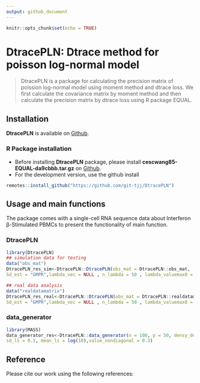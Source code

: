 ---
output: github_document
---

```{r setup, include=FALSE}
knitr::opts_chunk$set(echo = TRUE)
```

# DtracePLN: Dtrace method for poisson log-normal model

> DtracePLN is a package for calculating the precision matrix of poission log-normal model using moment method and dtrace loss. We first calculate the covariance matrix by moment method and then calculate the precision matrix by dtrace loss using R package EQUAL.

## Installation
**DtracePLN** is available on [Github](https://github.com/git-tjj/DtracePLN).

### R Package installation
- Before installing **DtracePLN** package, please install **cescwang85-EQUAL-da9cbbb.tar.gz** on [Github](https://github.com/git-tjj/DtracePLN).
- For the development version, use the github install
```{r package github, eval = FALSE}
remotes::install_github("https://github.com/git-tjj/DtracePLN")
```

## Usage and main functions
The package comes with a single-cell RNA sequence data about Interferon β-Stimulated PBMCs to present the functionality of main function.

### DtracePLN
```{r load DtracePLN, eval = FALSE}
library(DtracePLN)
## simulation data for testing
data("obs_mat")
DtracePLN_res_sim<-DtracePLN::DtracePLN(obs_mat = DtracePLN::obs_mat,
Sd_est = "GMPR",lambda_vec = NULL , n_lambda = 50 , lambda_valuemax0 = 10)

## real data analysis
data("realdatamatrix")
DtracePLN_res_real<-DtracePLN::DtracePLN(obs_mat = DtracePLN::realdatamatrix,
Sd_est = "GMPR",lambda_vec = NULL , n_lambda = 50 , lambda_valuemax0 = 10)
```

### data_generator
```{r, warning = FALSE}
library(MASS)
data_generator_res<-DtracePLN::data_generator(n = 100, p = 50, densy_degree = 0.05,
sd_ls = 0.1, mean_ls = log(10),value_nondiagonal = 0.3)
```


## Reference

Please cite our work using the following references:
